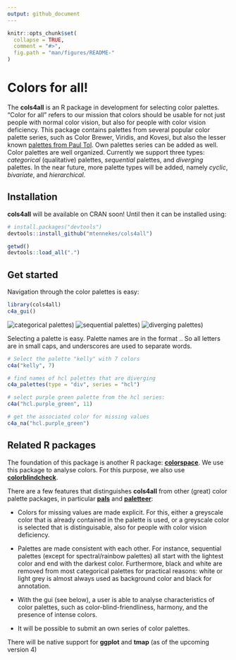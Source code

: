 ```yaml
---
output: github_document
---
```


<!-- README.md is generated from README.Rmd. Please edit that file -->

```r
knitr::opts_chunk$set(
  collapse = TRUE,
  comment = "#>",
  fig.path = "man/figures/README-"
)
```

# Colors for all!

The **cols4all** is an R package in development for selecting color palettes. "Color for all" refers to our mission that colors should be usable for not just people with normal color vision, but also for people with color vision deficiency. This package contains palettes from several popular color palette series, such as Color Brewer, Viridis, and Kovesi, but also the lesser known [palettes from Paul Tol](https://personal.sron.nl/~pault/). Own palettes series can be added as well. Color palettes are well organized. Currently we support three types: *categorical* (qualitative) palettes, *sequential* palettes, and *diverging* palettes. In the near future, more palette types will be added, namely *cyclic*, *bivariate*, and *hierarchical*. 


## Installation

**cols4all** will be available on CRAN soon! Until then it can be installed using:

```r
# install.packages("devtools")
devtools::install_github("mtennekes/cols4all")
```

```r
getwd()
devtools::load_all(".")
```

## Get started

Navigation through the color palettes is easy:


```r
library(cols4all)
c4a_gui()
```

![categorical palettes)](https://user-images.githubusercontent.com/2444081/155185594-a52c361f-7113-40fe-82ea-94e782c27be4.png)
![sequential palettes)](https://user-images.githubusercontent.com/2444081/155185615-9356443d-8a18-40a6-bc9e-d2e0d8e26eb4.png)
![diverging palettes)](https://user-images.githubusercontent.com/2444081/155185638-3d05a045-c794-4eab-b994-88c0b58196e2.png)


Selecting a palette is easy. Palette names are in the format <series>.<palette_name>. So all letters are in small caps, and underscores are used to separate words.

```r
# Select the palette "kelly" with 7 colors
c4a("kelly", 7)

# find names of hcl palettes that are diverging
c4a_palettes(type = "div", series = "hcl")

# select purple green palette from the hcl series:
c4a("hcl.purple_green", 11)

# get the associated color for missing values
c4a_na("hcl.purple_green")
```



## Related R packages

The foundation of this package is another R package: [**colorspace**](https://colorspace.r-forge.r-project.org/). We use this package to analyse colors. For this purpose, we also use [**colorblindcheck**](https://github.com/Nowosad/colorblindcheck).

There are a few features that distinguishes **cols4all** from other (great) color palette packages, in particular [**pals**](https://kwstat.github.io/pals/) and [**paletteer**](https://github.com/EmilHvitfeldt/paletteer):

* Colors for missing values are made explicit. For this, either a greyscale color that is already contained in the palette is used, or a greyscale color is selected that is distinguisable, also for people with color vision deficiency.

* Palettes are made consistent with each other. For instance, sequential palettes (except for spectral/rainbow palettes) all start with the lightest color and end with the darkest color. Furthermore, black and white are removed from most categorical palettes for practical reasons: white or light grey is almost always used as background color and black for annotation.

* With the gui (see below), a user is able to analyse characteristics of color palettes, such as color-blind-friendliness, harmony, and the presence of intense colors.

* It will be possible to submit an own series of color palettes.

There will be native support for **ggplot** and **tmap** (as of the upcoming version 4)
